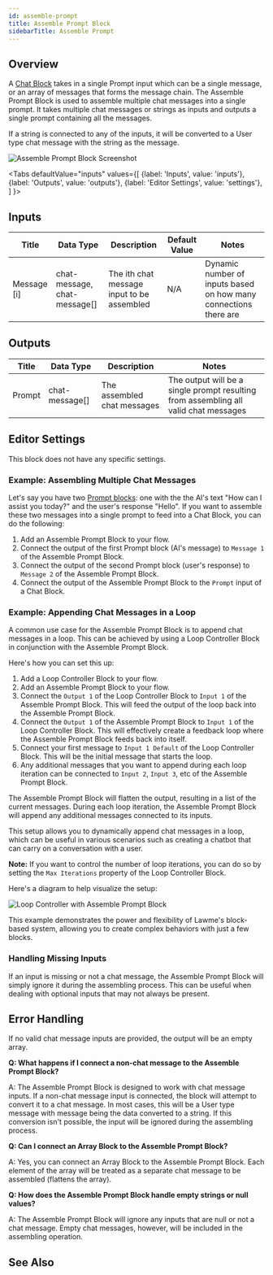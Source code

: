 ```yaml
---
id: assemble-prompt
title: Assemble Prompt Block
sidebarTitle: Assemble Prompt
---
```



## Overview

A [Chat Block](./chat) takes in a single Prompt input which can be a single message, or an array of messages that forms the message chain. The Assemble Prompt Block is used to assemble multiple chat messages into a single prompt. It takes multiple chat messages or strings as inputs and outputs a single prompt containing all the messages.

If a string is connected to any of the inputs, it will be converted to a User type chat message with the string as the message.

![Assemble Prompt Block Screenshot](./assets/assemble-prompt-block.png)

<Tabs
  defaultValue="inputs"
  values={[
    {label: 'Inputs', value: 'inputs'},
    {label: 'Outputs', value: 'outputs'},
    {label: 'Editor Settings', value: 'settings'},
  ]
}>

<TabItem value="inputs">

## Inputs

| Title       | Data Type                    | Description                                | Default Value | Notes                                                            |
| ----------- | ---------------------------- | ------------------------------------------ | ------------- | ---------------------------------------------------------------- |
| Message [i] | chat-message, chat-message[] | The ith chat message input to be assembled | N/A           | Dynamic number of inputs based on how many connections there are |

</TabItem>

<TabItem value="outputs">

## Outputs

| Title  | Data Type      | Description                 | Notes                                                                                |
| ------ | -------------- | --------------------------- | ------------------------------------------------------------------------------------ |
| Prompt | chat-message[] | The assembled chat messages | The output will be a single prompt resulting from assembling all valid chat messages |

</TabItem>

<TabItem value="settings">

## Editor Settings

This block does not have any specific settings.

</TabItem>

</Tabs>

### Example: Assembling Multiple Chat Messages

Let's say you have two [Prompt blocks](./prompt): one with the the AI's text "How can I assist you today?" and the user's response "Hello". If you want to assemble these two messages into a single prompt to feed into a Chat Block, you can do the following:

1. Add an Assemble Prompt Block to your flow.
2. Connect the output of the first Prompt block (AI's message) to `Message 1` of the Assemble Prompt Block.
3. Connect the output of the second Prompt block (user's response) to `Message 2` of the Assemble Prompt Block.
4. Connect the output of the Assemble Prompt Block to the `Prompt` input of a Chat Block.

### Example: Appending Chat Messages in a Loop

A common use case for the Assemble Prompt Block is to append chat messages in a loop. This can be achieved by using a Loop Controller Block in conjunction with the Assemble Prompt Block.

Here's how you can set this up:

1. Add a Loop Controller Block to your flow.
2. Add an Assemble Prompt Block to your flow.
3. Connect the `Output 1` of the Loop Controller Block to `Input 1` of the Assemble Prompt Block. This will feed the output of the loop back into the Assemble Prompt Block.
4. Connect the `Output 1` of the Assemble Prompt Block to `Input 1` of the Loop Controller Block. This will effectively create a feedback loop where the Assemble Prompt Block feeds back into itself.
5. Connect your first message to `Input 1 Default` of the Loop Controller Block. This will be the initial message that starts the loop.
6. Any additional messages that you want to append during each loop iteration can be connected to `Input 2`, `Input 3`, etc of the Assemble Prompt Block.

The Assemble Prompt Block will flatten the output, resulting in a list of the current messages. During each loop iteration, the Assemble Prompt Block will append any additional messages connected to its inputs.

This setup allows you to dynamically append chat messages in a loop, which can be useful in various scenarios such as creating a chatbot that can carry on a conversation with a user.

**Note:** If you want to control the number of loop iterations, you can do so by setting the `Max Iterations` property of the Loop Controller Block.

Here's a diagram to help visualize the setup:

![Loop Controller with Assemble Prompt Block](./assets/assemble-prompt-block-example-02.png)

This example demonstrates the power and flexibility of Lawme's block-based system, allowing you to create complex behaviors with just a few blocks.

### Handling Missing Inputs

If an input is missing or not a chat message, the Assemble Prompt Block will simply ignore it during the assembling process. This can be useful when dealing with optional inputs that may not always be present.

## Error Handling

If no valid chat message inputs are provided, the output will be an empty array.

**Q: What happens if I connect a non-chat message to the Assemble Prompt Block?**

A: The Assemble Prompt Block is designed to work with chat message inputs. If a non-chat message input is connected, the block will attempt to convert it to a chat message. In most cases, this will be a User type message with message being the data converted to a string. If this conversion isn't possible, the input will be ignored during the assembling process.

**Q: Can I connect an Array Block to the Assemble Prompt Block?**

A: Yes, you can connect an Array Block to the Assemble Prompt Block. Each element of the array will be treated as a separate chat message to be assembled (flattens the array).

**Q: How does the Assemble Prompt Block handle empty strings or null values?**

A: The Assemble Prompt Block will ignore any inputs that are null or not a chat message. Empty chat messages, however, will be included in the assembling operation.

## See Also
